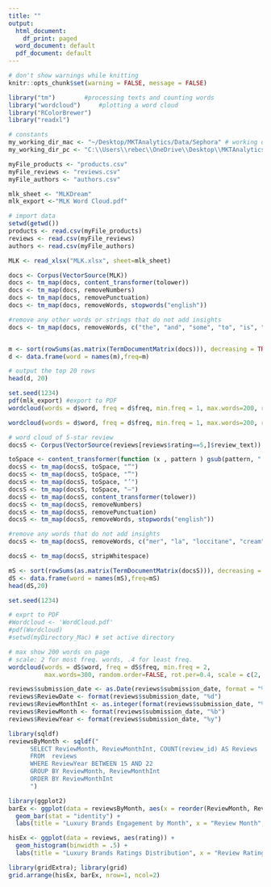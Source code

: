 ```yaml
---
title: ""
output:
  html_document:
    df_print: paged
  word_document: default
  pdf_document: default
---
```



```r
# don't show warnings while knitting
knitr::opts_chunk$set(warning = FALSE, message = FALSE)
```

```r
library("tm")		 #processing texts and counting words
library("wordcloud") 	 #plotting a word cloud
library("RColorBrewer")
library("readxl")
```

```r
# constants
my_working_dir_mac <- "~/Desktop/MKTAnalytics/Data/Sephora" # working directory if on a Mac
my_working_dir_pc <- "C:\\Users\\rebec\\OneDrive\\Desktop\\MKTAnalytics\\Data\\Sephora" # if on a PC

myFile_products <- "products.csv"
myFile_reviews <- "reviews.csv"
myFile_authors <- "authors.csv"

mlk_sheet <- "MLKDream"
mlk_export <-"MLK Word Cloud.pdf"
```


```r
# import data
setwd(getwd())
products <- read.csv(myFile_products)
reviews <- read.csv(myFile_reviews)
authors <- read.csv(myFile_authors)

MLK <- read_xlsx("MLK.xlsx", sheet=mlk_sheet)
```

```r
docs <- Corpus(VectorSource(MLK))	
docs <- tm_map(docs, content_transformer(tolower))
docs <- tm_map(docs, removeNumbers)
docs <- tm_map(docs, removePunctuation)
docs <- tm_map(docs, removeWords, stopwords("english"))

#remove any other words or strings that do not add insights
docs <- tm_map(docs, removeWords, c("the", "and", "some", "to", "is", "was", "but"))


m <- sort(rowSums(as.matrix(TermDocumentMatrix(docs))), decreasing = TRUE)
d <- data.frame(word = names(m),freq=m)
```

```r
# output the top 20 rows
head(d, 20)
```

```r

set.seed(1234) 
pdf(mlk_export) #export to PDF
wordcloud(words = d$word, freq = d$freq, min.freq = 1, max.words=200, random.order=FALSE, rot.per=0.35, colors=brewer.pal(8, "Dark2")) 
```

```r
wordcloud(words = d$word, freq = d$freq, min.freq = 1, max.words=200, random.order=FALSE, rot.per=0.35, colors=brewer.pal(8, "Dark2")) 
```

```r
# word cloud of 5-star review
docsS <- Corpus(VectorSource(reviews[reviews$rating==5,]$review_text)) # load the data as a corpus

toSpace <- content_transformer(function (x , pattern ) gsub(pattern, " ", x))
docsS <- tm_map(docsS, toSpace, "“")
docsS <- tm_map(docsS, toSpace, "”")
docsS <- tm_map(docsS, toSpace, "’")
docsS <- tm_map(docsS, toSpace, "—")
docsS <- tm_map(docsS, content_transformer(tolower))
docsS <- tm_map(docsS, removeNumbers)
docsS <- tm_map(docsS, removePunctuation)
docsS <- tm_map(docsS, removeWords, stopwords("english"))

#remove any words that do not add insights
docsS <- tm_map(docsS, removeWords, c("mer", "la", "loccitane", "cream", "product", "skin", "lamer", "use", "using", "face"))

docsS <- tm_map(docsS, stripWhitespace)

mS <- sort(rowSums(as.matrix(TermDocumentMatrix(docsS))), decreasing = TRUE)
dS <- data.frame(word = names(mS),freq=mS)
head(dS,20)
```
```r
set.seed(1234)

# exprt to PDF
#Wordcloud <- 'WordCloud.pdf'
#pdf(Wordcloud)
#setwd(myDirectory_Mac) # set active directory

# max show 200 words on page
# scale: 2 for most freq. words, .4 for least freq.
wordcloud(words = dS$word, freq = dS$freq, min.freq = 2,
          max.words=300, random.order=FALSE, rot.per=0.4, scale = c(2,.4), colors=brewer.pal(8, "Dark2"))
```

```r
reviews$submission_date <- as.Date(reviews$submission_date, format = "%m/%d/%y")
reviews$ReviewDate <- format(reviews$submission_date, "%d")
reviews$ReviewMonthInt <- as.integer(format(reviews$submission_date, "%m"))
reviews$ReviewMonth <- format(reviews$submission_date, "%b")
reviews$ReviewYear <- format(reviews$submission_date, "%y")

library(sqldf)
reviewsByMonth <- sqldf("
      SELECT ReviewMonth, ReviewMonthInt, COUNT(review_id) AS Reviews
      FROM  reviews
      WHERE ReviewYear BETWEEN 15 AND 22
      GROUP BY ReviewMonth, ReviewMonthInt
      ORDER BY ReviewMonthInt
      ")

library(ggplot2)
barEx <- ggplot(data = reviewsByMonth, aes(x = reorder(ReviewMonth, ReviewMonthInt), y = Reviews)) +
  geom_bar(stat = "identity") +
  labs(title = "Luxury Brands Engagement by Month", x = "Review Month", y = "# of Reviews")

hisEx <- ggplot(data = reviews, aes(rating)) + 
  geom_histogram(binwidth = .5) + 
  labs(title = "Luxury Brands Ratings Distribution", x = "Review Ratings (5 Stars)", y = "# of Reviews")

library(gridExtra); library(grid)
grid.arrange(hisEx, barEx, nrow=1, ncol=2)
```

